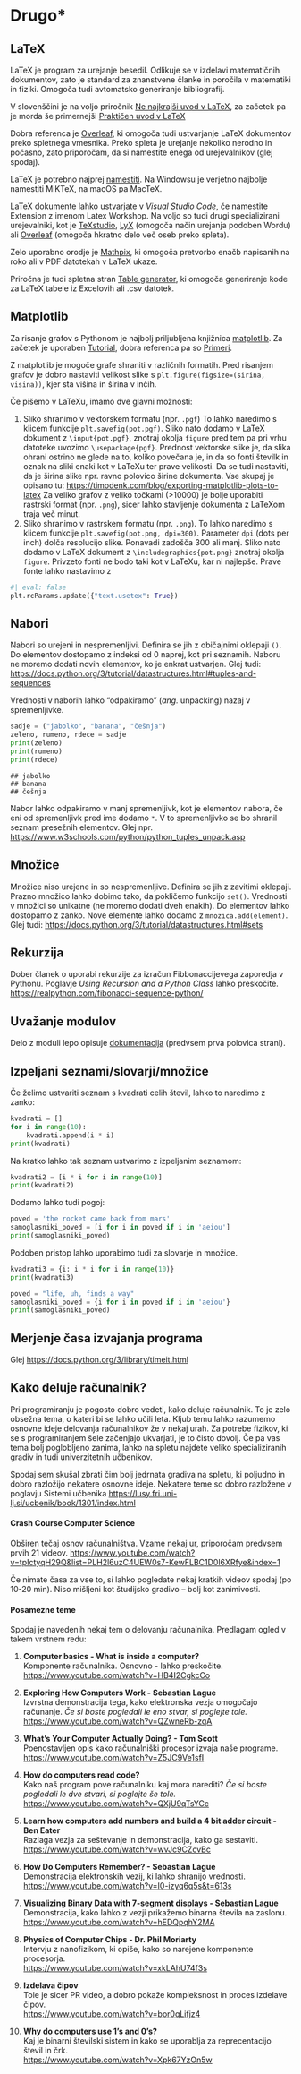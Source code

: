 # Drugo\*

## LaTeX

LaTeX je program za urejanje besedil. Odlikuje se v izdelavi matematičnih dokumentov, zato je standard za znanstvene članke in poročila v matematiki in fiziki. Omogoča tudi avtomatsko generiranje bibliografij.

V slovenščini je na voljo priročnik [Ne najkrajši uvod v LaTeX](https://users.fmf.uni-lj.si/plestenjak/Vaje/LaTeX/lshort.pdf), za začetek pa je morda še primernejši [Praktičen uvod v LaTeX](https://e6.ijs.si/~jslak/files/prakticen_uvod_v_latex.pdf)

Dobra referenca je [Overleaf](https://www.overleaf.com/learn), ki omogoča tudi ustvarjanje LaTeX dokumentov preko spletnega vmesnika. Preko spleta je urejanje nekoliko nerodno in počasno, zato priporočam, da si namestite enega od urejevalnikov (glej spodaj).

LaTeX je potrebno najprej [namestiti](https://www.latex-project.org/get/). Na Windowsu je verjetno najbolje namestiti MiKTeX, na macOS pa MacTeX.

LaTeX dokumente lahko ustvarjate v *Visual Studio Code*, če namestite Extension z imenom Latex Workshop. Na voljo so tudi drugi specializirani urejevalniki, kot je [TeXstudio](https://www.texstudio.org), [LyX](https://www.lyx.org) (omogoča način urejanja podoben Wordu) ali [Overleaf](https://www.overleaf.com) (omogoča hkratno delo več oseb preko spleta).

Zelo uporabno orodje je [Mathpix](https://mathpix.com), ki omogoča pretvorbo enačb napisanih na roko ali v PDF datotekah v LaTeX ukaze.

Priročna je tudi spletna stran [Table generator](https://www.tablesgenerator.com), ki omogoča generiranje kode za LaTeX tabele iz Excelovih ali .csv datotek.

## Matplotlib

Za risanje grafov s Pythonom je najbolj priljubljena knjižnica [matplotlib](http://matplotlib.org/). Za začetek je uporaben [Tutorial](https://matplotlib.org/stable/tutorials/index.html), dobra referenca pa so [Primeri](https://matplotlib.org/stable/gallery/index.html).

Z matplotlib je mogoče grafe shraniti v različnih formatih. Pred risanjem grafov je dobro nastaviti velikost slike s `plt.figure(figsize=(sirina, visina))`, kjer sta višina in širina v inčih.

Če pišemo v LaTeXu, imamo dve glavni možnosti:

1.  Sliko shranimo v vektorskem formatu (npr. `.pgf`) To lahko naredimo s klicem funkcije `plt.savefig(pot.pgf)`. Sliko nato dodamo v LaTeX dokument z `\input{pot.pgf}`, znotraj okolja `figure` pred tem pa pri vrhu datoteke uvozimo `\usepackage{pgf}`. Prednost vektorske slike je, da slika ohrani ostrino ne glede na to, koliko povečana je, in da so fonti številk in oznak na sliki enaki kot v LaTeXu ter prave velikosti. Da se tudi nastaviti, da je širina slike npr. ravno polovico širine dokumenta. Vse skupaj je opisano tu: <https://timodenk.com/blog/exporting-matplotlib-plots-to-latex> Za veliko grafov z veliko točkami (\>10000) je bolje uporabiti rastrski format (npr. `.png`), sicer lahko stavljenje dokumenta z LaTeXom traja več minut.
2.  Sliko shranimo v rastrskem formatu (npr. `.png`). To lahko naredimo s klicem funkcije `plt.savefig(pot.png, dpi=300)`. Parameter `dpi` (dots per inch) dolča resolucijo slike. Ponavadi zadošča 300 ali manj. Sliko nato dodamo v LaTeX dokument z `\includegraphics{pot.png}` znotraj okolja `figure`. Privzeto fonti ne bodo taki kot v LaTeXu, kar ni najlepše. Prave fonte lahko nastavimo z

```python
#| eval: false
plt.rcParams.update({"text.usetex": True})
```

## Nabori

Nabori so urejeni in nespremenljivi. Definira se jih z običajnimi oklepaji `()`. Do elementov dostopamo z indeksi od 0 naprej, kot pri seznamih. Naboru ne moremo dodati novih elementov, ko je enkrat ustvarjen. Glej tudi: <https://docs.python.org/3/tutorial/datastructures.html#tuples-and-sequences>

Vrednosti v naborih lahko "odpakiramo" (*ang.* unpacking) nazaj v spremenljivke.

```python
sadje = ("jabolko", "banana", "češnja")
zeleno, rumeno, rdece = sadje
print(zeleno)
print(rumeno)
print(rdece)
```

```         
## jabolko
## banana
## češnja
```

Nabor lahko odpakiramo v manj spremenljivk, kot je elementov nabora, če eni od spremenljivk pred ime dodamo `*`. V to spremenljivko se bo shranil seznam presežnih elementov. Glej npr. <https://www.w3schools.com/python/python_tuples_unpack.asp>

## Množice

Množice niso urejene in so nespremenljive. Definira se jih z zavitimi oklepaji. Prazno množico lahko dobimo tako, da pokličemo funkcijo `set()`. Vrednosti v množici so unikatne (ne moremo dodati dveh enakih). Do elementov lahko dostopamo z zanko. Nove elemente lahko dodamo z `mnozica.add(element)`. Glej tudi: <https://docs.python.org/3/tutorial/datastructures.html#sets>

## Rekurzija

Dober članek o uporabi rekurzije za izračun Fibbonaccijevega zaporedja v Pythonu. Poglavje *Using Recursion and a Python Class* lahko preskočite. <https://realpython.com/fibonacci-sequence-python/>

## Uvažanje modulov

Delo z moduli lepo opisuje [dokumentacija](https://docs.python.org/3/tutorial/modules.html) (predvsem prva polovica strani).

## Izpeljani seznami/slovarji/množice

Če želimo ustvariti seznam s kvadrati celih števil, lahko to naredimo z zanko:

```python
kvadrati = []
for i in range(10):
    kvadrati.append(i * i)
print(kvadrati)
```

Na kratko lahko tak seznam ustvarimo z izpeljanim seznamom:

```python
kvadrati2 = [i * i for i in range(10)]
print(kvadrati2)
```

Dodamo lahko tudi pogoj:

```python
poved = 'the rocket came back from mars'
samoglasniki_poved = [i for i in poved if i in 'aeiou']
print(samoglasniki_poved)
```

Podoben pristop lahko uporabimo tudi za slovarje in množice.

```python
kvadrati3 = {i: i * i for i in range(10)}
print(kvadrati3)
```

```python
poved = "life, uh, finds a way"
samoglasniki_poved = {i for i in poved if i in 'aeiou'}
print(samoglasniki_poved)
```

## Merjenje časa izvajanja programa

Glej <https://docs.python.org/3/library/timeit.html>

## Kako deluje računalnik?

Pri programiranju je pogosto dobro vedeti, kako deluje računalnik. To je zelo obsežna tema, o kateri bi se lahko učili leta. Kljub temu lahko razumemo osnovne ideje delovanja računalnikov že v nekaj urah. Za potrebe fizikov, ki se s programiranjem šele začenjajo ukvarjati, je to čisto dovolj. Če pa vas tema bolj poglobljeno zanima, lahko na spletu najdete veliko specializiranih gradiv in tudi univerzitetnih učbenikov.

Spodaj sem skušal zbrati čim bolj jedrnata gradiva na spletu, ki poljudno in dobro razložijo nekatere osnovne ideje. Nekatere teme so dobro razložene v poglavju Sistemi učbenika <https://lusy.fri.uni-lj.si/ucbenik/book/1301/index.html>

#### Crash Course Computer Science {.unnumbered}

Obširen tečaj osnov računalništva. Vzame nekaj ur, priporočam predvsem prvih 21 videov. <https://www.youtube.com/watch?v=tpIctyqH29Q&list=PLH2l6uzC4UEW0s7-KewFLBC1D0l6XRfye&index=1>

Če nimate časa za vse to, si lahko pogledate nekaj kratkih videov spodaj (po 10-20 min). Niso mišljeni kot študijsko gradivo -- bolj kot zanimivosti.

#### Posamezne teme {.unnumbered}

Spodaj je navedenih nekaj tem o delovanju računalnika. Predlagam ogled v takem vrstnem redu:

1.  **Computer basics - What is inside a computer?**<br> Komponente računalnika. Osnovno - lahko preskočite.<br> <https://www.youtube.com/watch?v=HB4I2CgkcCo>

2.  **Exploring How Computers Work - Sebastian Lague**<br> Izvrstna demonstracija tega, kako elektronska vezja omogočajo računanje. *Če si boste pogledali le eno stvar, si poglejte tole.*<br> <https://www.youtube.com/watch?v=QZwneRb-zqA>

3.  **What's Your Computer Actually Doing? - Tom Scott**<br> Poenostavljen opis kako računalniški procesor izvaja naše programe.<br> <https://www.youtube.com/watch?v=Z5JC9Ve1sfI>

4.  **How do computers read code?**<br> Kako naš program pove računalniku kaj mora narediti? *Če si boste pogledali le dve stvari, si poglejte še tole.*<br> <https://www.youtube.com/watch?v=QXjU9qTsYCc>

5.  **Learn how computers add numbers and build a 4 bit adder circuit - Ben Eater**<br> Razlaga vezja za seštevanje in demonstracija, kako ga sestaviti.<br> <https://www.youtube.com/watch?v=wvJc9CZcvBc>

6.  **How Do Computers Remember? - Sebastian Lague**<br> Demonstracija elektronskih vezij, ki lahko shranijo vrednosti.<br> <https://www.youtube.com/watch?v=I0-izyq6q5s&t=613s>

7.  **Visualizing Binary Data with 7-segment displays - Sebastian Lague**<br> Demonstracija, kako lahko z vezji prikažemo binarna števila na zaslonu. <https://www.youtube.com/watch?v=hEDQpqhY2MA>

8.  **Physics of Computer Chips - Dr. Phil Moriarty**<br> Intervju z nanofizikom, ki opiše, kako so narejene komponente procesorja.<br> <https://www.youtube.com/watch?v=xkLAhU74f3s>

9.  **Izdelava čipov**<br> Tole je sicer PR video, a dobro pokaže kompleksnost in proces izdelave čipov.<br> <https://www.youtube.com/watch?v=bor0qLifjz4>

10. **Why do computers use 1's and 0's?**<br> Kaj je binarni številski sistem in kako se uporablja za reprecentacijo števil in črk.<br> <https://www.youtube.com/watch?v=Xpk67YzOn5w>
